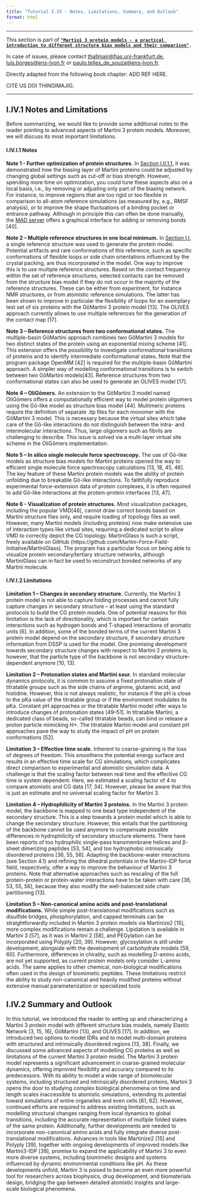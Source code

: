 ```yaml
---
title: "Tutorial I.IV - Notes, Limitations, Summary, and Outlook"
format: html
---
```


<hr>

This section is part of [**`"Martini 3 protein models - a practical introduction to different structure bias models and their comparison"`**](index.qmd)**`.`**

In case of issues, please contact [thallmair\@fias.uni-frankfurt.de](mailto:%20thallmair@fias.uni-frankfurt.de), [luis.borges\@ens-lyon.fr](mailto:%20luis.borges@ens-lyon.fr) or [paulo.telles_de_souza\@ens-lyon.fr](mailto:%20paulo.telles_de_souza@ens-lyon.fr).

Directly adapted from the following book chapter: ADD REF HERE.

CITE US DOI THINGIMAJIG.

<hr>

## I.IV.1 Notes and Limitations

Before summarizing, we would like to provide some additional notes to the reader pointing to advanced aspects of Martini 3 protein models. Moreover, we will discuss its most important limitations.

#### I.IV.I.1 Notes

**Note 1 - Further optimization of protein structures.**  In [Section I.II.1.1](Tut2.qmd), it was demonstrated how the biasing layer of Martini proteins could be adjusted by changing global settings such as cut-off or bias strength. However, spending more time on optimization, you could tune these aspects also on a local basis, i.e., by removing or adjusting only part of the biasing network. For instance, to improve regions that are too rigid or too flexible in comparison to all-atom reference simulations (as measured by, e.g., RMSF analysis), or to improve the shape fluctuations of a binding pocket or entrance pathway. Although in principle this can often be done manually, the [MAD server](https://mad.ens-lyon.fr/) offers a graphical interface for adding or removing bonds [40].

**Note 2 – Multiple reference structures in one local minimum.**  In [Section I.I](Tut1.qmd), a single reference structure was used to generate the protein model. Potential artifacts and rare conformations of this reference, such as specific conformations of flexible loops or side chain orientations influenced by the crystal packing, are thus incorporated in the model. One way to improve this is to use multiple reference structures. Based on the contact frequency within the set of reference structures, selected contacts can be removed from the structure bias model if they do not occur in the majority of the reference structures. These can be either from experiment, for instance NMR structures, or from atomistic reference simulations. The latter has been shown to improve in particular the flexibility of loops for an exemplary test set of six proteins with the GōMartini 3 protein model [13]. The OLIVES approach currently allows to use multiple references for the generation of the contact map [17].

**Note 3 – Reference structures from two conformational states.**  The multiple-basin GōMartini approach combines two GōMartini 3 models for two distinct states of the protein using an exponential mixing scheme [41]. This extension offers the possibility to investigate conformational transitions of proteins and to identify intermediate conformational states. Note that the program package OpenMM [42] is required for the multiple-basin GōMartini approach. A simpler way of modelling conformational transitions is to switch between two GōMartini models[43]. Reference structures from two conformational states can also be used to generate an OLIVES model [17].

**Note 4 – OliGōmers.**  An extension to the GōMartini 3 model named OliGōmers offers a computationally efficient way to model protein oligomers using the Gō-like model as structure bias model [44]. Multimeric proteins require the definition of separate .itp files for each monomer with the GōMartini 3 model. This is necessary because the virtual sites which take care of the Gō-like interactions do not distinguish between the intra- and intermolecular interactions. Thus, large oligomers such as fibrils are challenging to describe. This issue is solved via a multi-layer virtual site scheme in the OliGōmers implementation.

**Note 5 – In silico single molecule force spectroscopy.**  The use of Gō-like models as structure bias models for Martini proteins opened the way to efficient single molecule force spectroscopy calculations [13, 18, 45, 46]. The key feature of these Martini protein models was the ability of protein unfolding due to breakable Gō-like interactions. To faithfully reproduce experimental force-extension data of protein complexes, it is often required to add Gō-like interactions at the protein-protein interfaces [13, 47].

**Note 6 - Visualization of protein structures.**  Most visualization packages, including the popular VMD[48], cannot draw correct bonds based on Martini structure files only, and require loading of topology files as well. However, many Martini models (including proteins) now make extensive use of interaction types like virtual sites, requiring a dedicated script to allow VMD to correctly depict the CG topology. MartiniGlass is such a script, freely available on GitHub (https://github.com/Martini-Force-Field-Initiative/MartiniGlass).  The program has a particular focus on being able to visualize protein secondary/tertiary structure networks, although MartiniGlass can in fact be used to reconstruct bonded networks of any Martini molecule.

#### I.IV.I.2 Limitations

**Limitation 1 – Changes in secondary structure.**  Currently, the Martini 3 protein model is not able to capture folding processes and cannot fully capture changes in secondary structure – at least using the standard protocols to build the CG protein models. One of potential reasons for this limitation is the lack of directionality, which is important for certain interactions such as hydrogen bonds and T-shaped interactions of aromatic units [6]. In addition, some of the bonded terms of the current Martini 3 protein model depend on the secondary structure, if secondary structure information from DSSP is used for the model. One promising development towards secondary structure changes with respect to Martini 2 proteins is, however, that the particle type of the backbone is not secondary structure-dependent anymore [10, 13].

**Limitation 2 – Protonation states and Martini sour.**  In standard molecular dynamics protocols, it is common to assume a fixed protonation state of titratable groups such as the side chains of arginine, glutamic acid, and histidine. However, this is not always realistic, for instance if the pH is close to the pKa value of the titratable group or if the environment modulates its pKa. Constant pH approaches or the titratable Martini model offer ways to introduce changes of protonation states [49–51]. In titratable Martini, a dedicated class of beads, so-called titratable beads, can bind or release a proton particle mimicking H+. The titratable Martini model and constant pH approaches pave the way to study the impact of pH on protein conformations [52].

**Limitation 3 – Effective time scale.**  Inherent to coarse-graining is the loss of degrees of freedom. This smoothens the potential energy surface and results in an effective time scale for CG simulations, which complicates direct comparison to experimental and atomistic simulation data. A challenge is that the scaling factor between real time and the effective CG time is system dependent. Here, we estimated a scaling factor of 4 to compare atomistic and CG data [17, 34]. However, please be aware that this is just an estimate and no universal scaling factor for Martini 3.

**Limitation 4 – Hydrophilicity of Martini 3 proteins.**  In the Martini 3 protein model, the backbone is mapped to one bead type independent of the secondary structure. This is a step towards a protein model which is able to change the secondary structure. However, this entails that the partitioning of the backbone cannot be used anymore to compensate possible differences in hydrophilicity of secondary structure elements. There have been reports of too hydrophilic single-pass transmembrane helices and β-sheet dimerizing peptides [53, 54], and too hydrophobic intrinsically disordered proteins [36, 55, 56]. Adapting the backbone-water interactions (see Section 4.1) and refining the dihedral potentials in the Martini-IDP force field, respectively, offer a way to improve the behaviour of Martini 3 proteins. Note that alternative approaches such as rescaling of the full protein-protein or protein-water interactions have to be taken with care [36, 53, 55, 56], because they also modify the well-balanced side chain partitioning [13].

**Limitation 5 – Non-canonical amino acids and post-translational modifications.**  While simple post-translational modifications such as disulfide bridges, phosphorylation, and capped terminals can be straightforwardly included in Martini 3 protein models via Martinize2 [15], more complex modifications remain a challenge. Lipidation is available in Martini 3 [57], as it was in Martini 2 [58], and PEGylation can be incorporated using Polyply [20, 39]. However, glycosylation is still under development, alongside with the development of carbohydrate models [59, 60]. Furthermore, differences in chirality, such as modelling D-amino acids, are not yet supported, as current protein models only consider L-amino acids. The same applies to other chemical, non-biological modifications often used in the design of biomimetic peptides. These limitations restrict the ability to study non-canonical and heavily modified proteins without extensive manual parameterization or specialized tools


## I.IV.2 Summary and Outlook

In this tutorial, we introduced the reader to setting up and characterizing a Martini 3 protein model with different structure bias models, namely Elastic Network [3, 15, 16], GōMartini [13], and OLIVES [17]. In addition, we introduced two options to model IDRs and to model multi-domain proteins with structured and intrinsically disordered regions [13, 38]. Finally, we discussed some advanced aspects of modelling CG proteins as well as limitations of the current Martini 3 protein model.
The Martini 3 protein model represents a significant advancement in coarse-grained molecular dynamics, offering improved flexibility and accuracy compared to its predecessors. With its ability to model a wide range of biomolecular systems, including structured and intrinsically disordered proteins, Martini 3 opens the door to studying complex biological phenomena on time and length scales inaccessible to atomistic simulations, extending its potential toward simulations of entire organelles and even cells [61, 62].  However, continued efforts are required to address existing limitations, such as modelling structural changes ranging from local dynamics to global transitions, including the accurate representation of multiple folded states of the same protein. Additionally, further developments are needed to incorporate non-canonical amino acids and fully integrate diverse post-translational modifications. Advances in tools like Martinize2 [15] and Polyply [39], together with ongoing developments of improved models like Martini3-IDP [38], promise to expand the applicability of Martini 3 to even more diverse systems, including biomimetic designs and systems influenced by dynamic environmental conditions like pH. As these developments unfold, Martini 3 is poised to become an even more powerful tool for researchers across biophysics, drug development, and biomaterials design, bridging the gap between detailed atomistic insights and large-scale biological phenomena.
